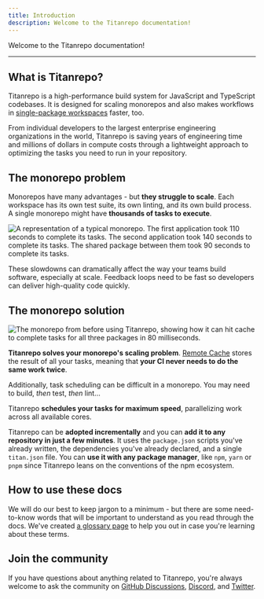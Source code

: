 ```yaml
---
title: Introduction
description: Welcome to the Titanrepo documentation!
---
```


Welcome to the Titanrepo documentation!

---

## What is Titanrepo?

Titanrepo is a high-performance build system for JavaScript and TypeScript codebases. It is designed for scaling monorepos and also makes workflows in [single-package workspaces](/repo/docs/guides/single-package-workspaces) faster, too.

From individual developers to the largest enterprise engineering organizations in the world, Titanrepo is saving years of engineering time and millions of dollars in compute costs through a lightweight approach to optimizing the tasks you need to run in your repository.

## The monorepo problem

Monorepos have many advantages - but **they struggle to scale**. Each workspace has its own test suite, its own linting, and its own build process. A single monorepo might have **thousands of tasks to execute**.

![A representation of a typical monorepo. The first application took 110 seconds to complete its tasks. The second application took 140 seconds to complete its tasks. The shared package between them took 90 seconds to complete its tasks.](/images/docs/why-titanrepo-problem.png)

These slowdowns can dramatically affect the way your teams build software, especially at scale. Feedback loops need to be fast so developers can deliver high-quality code quickly.

## The monorepo solution

![The monorepo from before using Titanrepo, showing how it can hit cache to complete tasks for all three packages in 80 milliseconds.](/images/docs/why-titanrepo-solution.png)

**Titanrepo solves your monorepo's scaling problem**. [Remote Cache](/repo/docs/core-concepts/remote-caching) stores the result of all your tasks, meaning that **your CI never needs to do the same work twice**.

Additionally, task scheduling can be difficult in a monorepo. You may need to build, _then_ test, _then_ lint...

Titanrepo **schedules your tasks for maximum speed**, parallelizing work across all available cores.

Titanrepo can be **adopted incrementally** and you can **add it to any repository in just a few minutes**. It uses the `package.json` scripts you've already written, the dependencies you've already declared, and a single `titan.json` file. You can **use it with any package manager**, like `npm`, `yarn` or `pnpm` since Titanrepo leans on the conventions of the npm ecosystem.

## How to use these docs

We will do our best to keep jargon to a minimum - but there are some need-to-know words that will be important to understand as you read through the docs. We've created [a glossary page](https://khulnasoft.com/docs/vercel-platform/glossary) to help you out in case you're learning about these terms.

## Join the community

If you have questions about anything related to Titanrepo, you're always welcome to ask the community on [GitHub Discussions](https://github.com/khulnasoft/titanrepo/discussions), [Discord](https://titan.khulnasoft.com/discord), and [Twitter](https://twitter.com/titanrepo).

